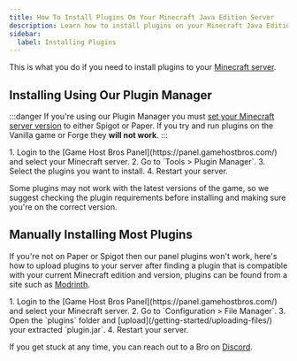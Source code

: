 ---
title: How To Install Plugins On Your Minecraft Java Edition Server
description: Learn how to install plugins on your Minecraft Java Edition dedicated Server
sidebar:
  label: Installing Plugins
---

This is what you do if you need to install plugins to your [Minecraft server](https://www.gamehostbros.com/minecraft-server-hosting/).

## Installing Using Our Plugin Manager

:::danger
If you're using our Plugin Manager you must [set your Minecraft server version](/games/minecraft/changing-versions/) to either Spigot or Paper. If you try and run plugins on the Vanilla game or Forge they **will not work**.
:::

<Steps>
  1. Login to the [Game Host Bros Panel](https://panel.gamehostbros.com/) and select your Minecraft server.
  2. Go to `Tools > Plugin Manager`.
  3. Select the plugins you want to install.
  4. Restart your server.
</Steps>

Some plugins may not work with the latest versions of the game, so we suggest checking the plugin requirements before installing and making sure you're on the correct version.

## Manually Installing Most Plugins

If you're not on Paper or Spigot then our panel plugins won't work, here's how to upload plugins to your server after finding a plugin that is compatible with your current Minecraft edition and version, plugins can be found from a site such as [Modrinth](https://modrinth.com/plugins).

<Steps>
  1. Login to the [Game Host Bros Panel](https://panel.gamehostbros.com/) and select your Minecraft server.
  2. Go to `Configuration > File Manager`.
  3. Open the `plugins` folder and [upload](/getting-started/uploading-files/) your extracted `plugin.jar`.
  4. Restart your server.
</Steps>

If you get stuck at any time, you can reach out to a Bro on [Discord](https://discord.gg/FN4XgbAwzr).